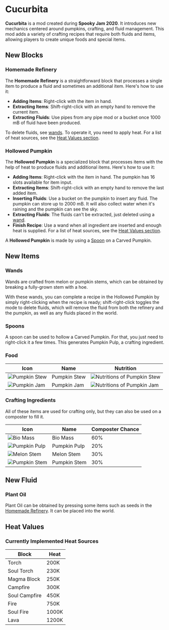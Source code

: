 # Cucurbita


<ProjectHeader slug="cucurbita" mcVersion="1.16" />

**Cucurbita** is a mod created during **Spooky Jam 2020**. It introduces new mechanics centered around pumpkins,
crafting, and fluid management. This mod adds a variety of crafting recipes that require both fluids and items, allowing
players to create unique foods and special items.

## New Blocks
### Homemade Refinery

The **Homemade Refinery** is a straightforward block that processes a single item to produce a fluid and sometimes an
additional item. Here's how to use it:

- **Adding Items**: Right-click with the item in hand.
- **Extracting Items**: Shift-right-click with an empty hand to remove the current item.
- **Extracting Fluids**: Use pipes from any pipe mod or a bucket once 1000 mB of fluid have been produced.

To delete fluids, see [wands](#wands). To operate it, you need to apply heat. For a list of heat sources, see
the [Heat Values section](#heat-values).

### Hollowed Pumpkin

The **Hollowed Pumpkin** is a specialized block that processes items with the help of heat to produce fluids and
additional items. Here's how to use it:

- **Adding Items**: Right-click with the item in hand. The pumpkin has 16 slots available for item input.
- **Extracting Items**: Shift-right-click with an empty hand to remove the last added item.
- **Inserting Fluids**: Use a bucket on the pumpkin to insert any fluid. The pumpkin can store up to 2000 mB. It will
  also collect water when it's raining and the pumpkin can see the sky.
- **Extracting Fluids**: The fluids can't be extracted, just deleted using a [wand](#wands).
- **Finish Recipe**: Use a wand when all ingredient are inserted and enough heat is supplied. For a list of heat
  sources, see the [Heat Values section](#heat-values).

A **Hollowed Pumpkin** is made by using a [Spoon](#spoons) on a Carved Pumpkin.

## New Items
### Wands
Wands are crafted from melon or pumpkin stems, which can be obtained by breaking a fully-grown stem with a hoe.

With these wands, you can complete a recipe in the Hollowed Pumpkin by simply right-clicking when the recipe is ready;
shift-right-click toggles the mode to delete fluids, which will remove the fluid from both the refinery and the pumpkin,
as well as any fluids placed in the world.

### Spoons
A spoon can be used to hollow a Carved Pumpkin. For that, you just need to right-click it a few times. This generates
Pumpkin Pulp, a crafting ingredient.

### Food

| Icon                                                      | Name         | Nutrition                                                                         |
|-----------------------------------------------------------|--------------|-----------------------------------------------------------------------------------|
| ![Pumpkin Stew](/img/projects/cucurbita/pumpkin_stew.png) | Pumpkin Stew | ![Nutritions of Pumpkin Stew](/img/projects/cucurbita/pumpkin_stew_nutrition.png) |
| ![Pumpkin Jam](/img/projects/cucurbita/pumpkin_jam.png)   | Pumpkin Jam  | ![Nutritions of Pumpkin Jam](/img/projects/cucurbita/pumpkin_jam_nutrition.png)   |

### Crafting Ingredients

All of these items are used for crafting only, but they can also be used on a composter to fill it.

| Icon                                                      | Name         | Composter Chance |
|-----------------------------------------------------------|--------------|------------------|
| ![Bio Mass](/img/projects/cucurbita/bio_mass.png)         | Bio Mass     | 60%              |
| ![Pumpkin Pulp](/img/projects/cucurbita/pumpkin_pulp.png) | Pumpkin Pulp | 20%              |
| ![Melon Stem](/img/projects/cucurbita/melon_stem.png)     | Melon Stem   | 30%              |
| ![Pumpkin Stem](/img/projects/cucurbita/pumpkin_stem.png) | Pumpkin Stem | 30%              |

## New Fluid
### Plant Oil
Plant Oil can be obtained by pressing some items such as seeds in the [Homemade Refinery](#homemade-refinery). It can be
placed into the world.

## Heat Values

### Currently Implemented Heat Sources

| Block         | Heat  |
|---------------|-------|
| Torch         | 200K  |
| Soul Torch    | 230K  |
| Magma Block   | 250K  |
| Campfire      | 300K  |
| Soul Campfire | 450K  |
| Fire          | 750K  |
| Soul Fire     | 1000K |
| Lava          | 1200K |
